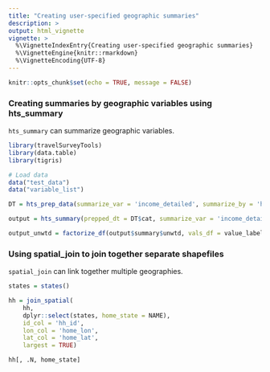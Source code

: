 ```yaml
---
title: "Creating user-specified geographic summaries"
description: >
output: html_vignette
vignette: >
  %\VignetteIndexEntry{Creating user-specified geographic summaries}
  %\VignetteEngine{knitr::rmarkdown}
  %\VignetteEncoding{UTF-8}
---
```


```r
knitr::opts_chunk$set(echo = TRUE, message = FALSE)

```

### Creating summaries by geographic variables using hts_summary

`hts_summary` can summarize geographic variables.

```r

library(travelSurveyTools)
library(data.table)
library(tigris)

# Load data
data("test_data")
data("variable_list")

DT = hts_prep_data(summarize_var = 'income_detailed', summarize_by = 'home_county', data = test_data)

output = hts_summary(prepped_dt = DT$cat, summarize_var = 'income_detailed', summarize_by = 'home_county')

output_unwtd = factorize_df(output$summary$unwtd, vals_df = value_labels, value_label_colname = 'label')

```

### Using spatial_join to join together separate shapefiles

`spatial_join` can link together multiple geographies.

```r

states = states()

hh = join_spatial(
    hh,
    dplyr::select(states, home_state = NAME),
    id_col = 'hh_id',
    lon_col = 'home_lon',
    lat_col = 'home_lat',
    largest = TRUE)

hh[, .N, home_state]
```